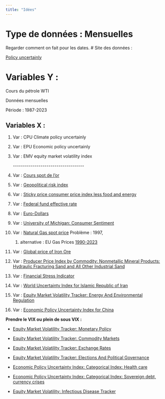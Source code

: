 ```yaml
---
title: "Idées"
---
```


# Type de données : Mensuelles

Regarder comment on fait pour les dates. \# Site des données :

[Policy uncertainly](http://www.policyuncertainty.com/)

# Variables Y :

Cours du pétrole WTI

Données mensuelles

Période : 1987-2023

## Variables X :

1.  Var : CPU Climate policy uncertainly

2.  Var : EPU Economic policy uncertainly

3.  Var : EMV equity market volatility index

    \-\-\-\-\-\-\-\-\-\-\-\-\-\-\-\-\-\-\-\-\-\-\-\-\-\-\-\-\-\-\-\-\-\-\--

4.  Var : [Cours spot de l'or](https://www.investing.com/currencies/xau-usd-historical-data)

5.  Var : [Geopolitical risk index](https://www.matteoiacoviello.com/gpr.htm)

6.  Var : [Sticky price consumer price index less food and energy](https://fred.stlouisfed.org/series/CORESTICKM159SFRBATL)

7.  Var : [Federal fund effective rate](https://fred.stlouisfed.org/series/fedfunds)

8.  Var : [Euro-Dollars](https://www.investing.com/currencies/eur-usd-historical-data)

9.  Var : [University of Michigan: Consumer Sentiment](https://fred.stlouisfed.org/series/UMCSENT)

10. Var : [Natural Gas spot price](https://www.eia.gov/naturalgas/data.php) Problème : 1997,

    1.  alternative : EU Gas Prices [1990-2023](https://uk.investing.com/commodities/natural-gas-historical-data)

11. Var : [Global price of Iron Ore](https://fred.stlouisfed.org/series/PIORECRUSDM)

12. Var : [Producer Price Index by Commodity: Nonmetallic Mineral Products: Hydraulic Fracturing Sand and All Other Industrial Sand](https://fred.stlouisfed.org/series/WPU13990121)

13. Var : [Financial Stress Indicator](http://www.policyuncertainty.com/financial_stress.html)

14. Var : [World Uncertainty Index for Islamic Republic of Iran](https://fred.stlouisfed.org/series/WUIIRN)

15. Var : [Equity Market Volatility Tracker: Energy And Environmental Regulation](https://fred.stlouisfed.org/series/EMVENRGYENVREG)

16. Var : [Economic Policy Uncertainty Index for China](https://fred.stlouisfed.org/series/CHIEPUINDXM)

**Prendre le VIX ou plein de sous VIX :**

-   [Equity Market Volatility Tracker: Monetary Policy](https://fred.stlouisfed.org/series/EMVMONETARYPOL)

-   [Equity Market Volatility Tracker: Commodity Markets](https://fred.stlouisfed.org/series/EMVCOMMMKT)

-   [Equity Market Volatility Tracker: Exchange Rates](https://fred.stlouisfed.org/series/EMVEXRATES)

-   [Equity Market Volatility Tracker: Elections And Political Governance](https://fred.stlouisfed.org/series/EMVELECTGOVRN)

-   [Economic Policy Uncertainty Index: Categorical Index: Health care](https://fred.stlouisfed.org/series/EPUHEALTHCARE)

-   [Economic Policy Uncertainty Index: Categorical Index: Sovereign debt, currency crises](https://fred.stlouisfed.org/series/EPUSOVDEBT)

-   [Equity Market Volatility: Infectious Disease Tracker](https://fred.stlouisfed.org/series/INFECTDISEMVTRACK)
